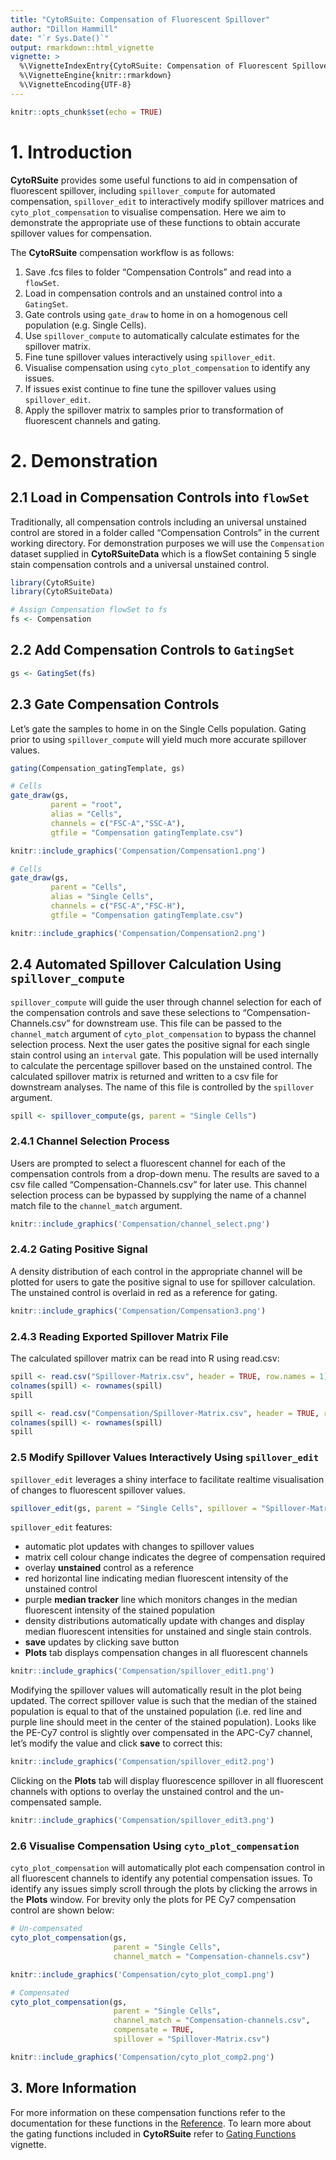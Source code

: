 ---
title: "CytoRSuite: Compensation of Fluorescent Spillover"
author: "Dillon Hammill"
date: "`r Sys.Date()`"
output: rmarkdown::html_vignette
vignette: >
  %\VignetteIndexEntry{CytoRSuite: Compensation of Fluorescent Spillover}
  %\VignetteEngine{knitr::rmarkdown}
  %\VignetteEncoding{UTF-8}
---

```{r setup, include=FALSE}
knitr::opts_chunk$set(echo = TRUE)
```

# 1. Introduction

**CytoRSuite** provides some useful functions to aid in compensation of fluorescent spillover, including `spillover_compute` for automated compensation, `spillover_edit` to interactively modify spillover matrices and `cyto_plot_compensation` to visualise compensation. Here we aim to demonstrate the appropriate use of these functions to obtain accurate spillover values for compensation.

The **CytoRSuite** compensation workflow is as follows:

1. Save .fcs files to folder "Compensation Controls" and read into a `flowSet`.
2. Load in compensation controls and an unstained control into a `GatingSet`.
3. Gate controls using `gate_draw` to home in on a homogenous cell population (e.g. Single Cells).
4. Use `spillover_compute` to automatically calculate estimates for the spillover matrix.
5. Fine tune spillover values interactively using `spillover_edit`.
6. Visualise compensation using `cyto_plot_compensation` to identify any issues.
7. If issues exist continue to fine tune the spillover values using `spillover_edit`.
8. Apply the spillover matrix to samples prior to transformation of fluorescent channels and gating.

# 2. Demonstration

## 2.1 Load in Compensation Controls into `flowSet`

Traditionally, all compensation controls including an universal unstained control are stored in a folder called "Compensation Controls" in the current working directory. For demonstration purposes we will use the `Compensation` dataset supplied in **CytoRSuiteData** which is a flowSet containing 5 single stain compensation controls and a universal unstained control.

```{r, eval = TRUE, message = FALSE, warning = FALSE}
library(CytoRSuite)
library(CytoRSuiteData)

# Assign Compensation flowSet to fs
fs <- Compensation
```

## 2.2 Add Compensation Controls to `GatingSet`

```{r, eval = TRUE, message = FALSE}
gs <- GatingSet(fs)
```

## 2.3 Gate Compensation Controls

Let's gate the samples to home in on the Single Cells population. Gating prior to using `spillover_compute` will yield much more accurate spillover values. 

```{r, echo = FALSE, eval = FALSE, message = FALSE, warning = FALSE}
gating(Compensation_gatingTemplate, gs)
```

```{r, eval = FALSE}
# Cells
gate_draw(gs,
         parent = "root",
         alias = "Cells",
         channels = c("FSC-A","SSC-A"),
         gtfile = "Compensation gatingTemplate.csv")
```

```{r echo=FALSE, out.width='75%', out.height='75%',fig.align="center"}
knitr::include_graphics('Compensation/Compensation1.png')
```

```{r, eval = FALSE}
# Cells
gate_draw(gs,
         parent = "Cells",
         alias = "Single Cells",
         channels = c("FSC-A","FSC-H"),
         gtfile = "Compensation gatingTemplate.csv")
```

```{r echo=FALSE, out.width='75%', out.height='75%',fig.align="center"}
knitr::include_graphics('Compensation/Compensation2.png')
```

## 2.4 Automated Spillover Calculation Using `spillover_compute`

`spillover_compute` will guide the user through channel selection for each of the compensation controls and save these selections to "Compensation-Channels.csv" for downstream use. This file can be passed to the `channel_match` argument of `cyto_plot_compensation` to bypass the channel selection process. Next the user gates the positive signal for each single stain control using an `interval` gate. This population will be used internally to calculate the percentage spillover based on the unstained control. The calculated spillover matrix is returned and written to a csv file for downstream analyses. The name of this file is controlled by the `spillover` argument.

```{r, eval = FALSE}
spill <- spillover_compute(gs, parent = "Single Cells")
```

### 2.4.1 Channel Selection Process

Users are prompted to select a fluorescent channel for each of the compensation controls from a drop-down menu. The results are saved to a csv file called "Compensation-Channels.csv" for later use. This channel selection process can be bypassed by supplying the name of a channel match file to the `channel_match` argument.

```{r, echo=FALSE, out.width='100%', out.height='100%',fig.align="center"}
knitr::include_graphics('Compensation/channel_select.png')
```

### 2.4.2 Gating Positive Signal

A density distribution of each control in the appropriate channel will be plotted for users to gate the positive signal to use for spillover calculation. The unstained control is overlaid in red as a reference for gating.

```{r, echo=FALSE, out.width='75%', out.height='75%',fig.align="center"}
knitr::include_graphics('Compensation/Compensation3.png')
```

### 2.4.3 Reading Exported Spillover Matrix File

The calculated spillover matrix can be read into R using read.csv:
```{r, eval = FALSE}
spill <- read.csv("Spillover-Matrix.csv", header = TRUE, row.names = 1)
colnames(spill) <- rownames(spill)
spill
```

```{r, eval = TRUE, echo = FALSE}
spill <- read.csv("Compensation/Spillover-Matrix.csv", header = TRUE, row.names = 1)
colnames(spill) <- rownames(spill)
spill
```

### 2.5 Modify Spillover Values Interactively Using `spillover_edit`

`spillover_edit` leverages a shiny interface to facilitate realtime visualisation of changes to fluorescent spillover values. 

```{r, eval = FALSE}
spillover_edit(gs, parent = "Single Cells", spillover = "Spillover-Matrix.csv")
```

`spillover_edit` features:

- automatic plot updates with changes to spillover values
- matrix cell colour change indicates the degree of compensation required
- overlay **unstained** control as a reference
- red horizontal line indicating median fluorescent intensity of the unstained control
- purple **median tracker** line which monitors changes in the median fluorescent intensity of the stained population
- density distributions automatically update with changes and display median fluorescent intensities for unstained and single stain controls.
- **save** updates by clicking save button
- **Plots** tab displays compensation changes in all fluorescent channels

```{r, echo=FALSE, out.width='100%'}
knitr::include_graphics('Compensation/spillover_edit1.png')
```

Modifying the spillover values will automatically result in the plot being updated. The correct spillover value is such that the median of the stained population is equal to that of the unstained population (i.e. red line and purple line should meet in the center of the stained population). Looks like the PE-Cy7 control is slightly over compensated in the APC-Cy7 channel, let's modify the value and click **save** to correct this:

```{r, echo=FALSE, out.width='100%'}
knitr::include_graphics('Compensation/spillover_edit2.png')
```

Clicking on the **Plots** tab will display fluorescence spillover in all fluorescent channels with options to overlay the unstained control and the un-compensated sample.

```{r, echo=FALSE, out.width='100%'}
knitr::include_graphics('Compensation/spillover_edit3.png')
```

### 2.6 Visualise Compensation Using `cyto_plot_compensation`

`cyto_plot_compensation` will automatically plot each compensation control in all fluorescent channels to identify any potential compensation issues. To identify any issues simply scroll through the plots by clicking the arrows in the **Plots** window. For brevity only the plots for PE Cy7 compensation control are shown below:

```{r, eval = FALSE}
# Un-compensated
cyto_plot_compensation(gs, 
                       parent = "Single Cells", 
                       channel_match = "Compensation-channels.csv")
```

```{r echo=FALSE, out.width='100%'}
knitr::include_graphics('Compensation/cyto_plot_comp1.png')
```

```{r, eval = FALSE}
# Compensated
cyto_plot_compensation(gs, 
                       parent = "Single Cells", 
                       channel_match = "Compensation-channels.csv",
                       compensate = TRUE,
                       spillover = "Spillover-Matrix.csv")
```

```{r echo=FALSE, out.width='100%'}
knitr::include_graphics('Compensation/cyto_plot_comp2.png')
```

## 3. More Information

For more information on these compensation functions refer to the documentation for these functions in the [Reference](https://dillonhammill.github.io/CytoRSuite/reference/index.html). To learn more about the gating functions included in **CytoRSuite** refer to [Gating Functions](https://dillonhammill.github.io/CytoRSuite/articles/CytoRSuite-Gating-Functions.html) vignette.
